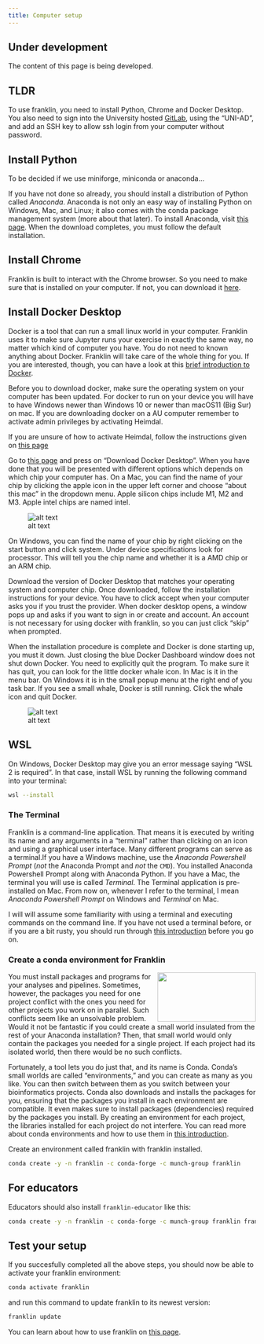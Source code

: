 ```yaml
---
title: Computer setup
---
```


::: {.callout-caution }  
## Under development  
The content of this page is being developed.  
:::

::: callout-note

## TLDR

To use franklin, you need to install Python, Chrome and Docker Desktop. You also need to sign into the University hosted [GitLab](https://gitlab.au.dk), using the "UNI-AD", and add an SSH key to allow ssh login from your computer without password.

:::

## Install Python

::: callout-warning

To be decided if we use miniforge, miniconda or anaconda...

:::

If you have not done so already, you should install a distribution of Python called *Anaconda*. Anaconda is not only an easy way of installing Python on Windows, Mac, and Linux; it also comes with the conda package management system (more about that later). To install Anaconda, visit  [this page](https://www.anaconda.com/download). When the download completes, you must follow the default installation.

## Install Chrome

Franklin is built to interact with the Chrome browser. So you need to make sure that is installed on your computer. If not, you can download it [here](https://www.google.com/intl/en_uk/chrome/).

## Install Docker Desktop

Docker is a tool that can run a small linux world in your computer. Franklin uses it to make sure Jupyter runs your exercise in exactly the same way, no matter which kind of computer you have. You do not need to known anything about Docker. Franklin will take care of the whole thing for you. If you are interested, though, you can have a look at this [brief introduction to Docker](docker.html).

Before you to download docker, make sure the operating system on your computer has been updated. For docker to run on your device you will have to have Windows newer than Windows 10 or newer than macOS11 (Big Sur) on mac. If you are downloading docker on a AU computer remember to activate admin privileges by activating Heimdal. 

If you are unsure of how to activate Heimdal, follow the instructions given on [this page](https://medarbejdere.au.dk/administration/it/vejledninger/sikkerhed/aktiver-administratorrettigheder-paa-medarbejdercomputer-heimdal)

Go to [this page](https://www.docker.com/products/docker-desktop/) and press on "Download Docker Desktop". When you have done that you will be presented with different options which depends on which chip your computer has. On a Mac, you can find the name of your chip by clicking the apple icon in the upper left corner and choose "about this mac" in the dropdown menu. Apple silicon chips include M1, M2 and M3. Apple intel chips are named intel.

![alt text](<images/Skærmbillede 2025-06-03 kl. 13.28.40.png>)

On Windows, you can find the name of your chip by right clicking on the start button and click system. Under device specifications look for processor. This will tell you the chip name and whether it is a AMD chip or an ARM chip.

Download the version of Docker Desktop that matches your operating system and computer chip. Once downloaded, follow the installation instructions for your device. You have to click accept when your computer asks you if you trust the provider. When docker desktop opens, a window pops up and asks if you want to sign in or create and account. An account is not necessary for using docker with franklin, so you can just click "skip" when prompted. 

When the installation procedure is complete and Docker is done starting up, you must it down. Just closing the blue Docker Dashboard window does not shut down Docker. You need to explicitly quit the program. To make sure it has quit, you can look for the little docker whale icon. In Mac is it in the menu bar. On Windows it is in the small popup menu at the right end of you task bar. If you see a small whale, Docker is still running. Click the whale icon and quit Docker.

![alt text](<images/Skærmbillede 2025-06-03 kl. 14.27.12.png>)

::: callout-tip

## WSL

On Windows, Docker Desktop may give you an error message saying "WSL 2 is required". In that case, install WSL by running the following command into your terminal:

```.bash
wsl --install
```

:::


### The Terminal

Franklin is a command-line application. That means it is executed by writing its name and any arguments in a "terminal" rather than clicking on an icon and using a graphical user interface. Many different programs can serve as a terminal.If you have a Windows machine, use the *Anaconda Powershell Prompt* (*not* the Anaconda Prompt and *not* the `CMD`). You installed Anaconda Powershell Prompt along with Anaconda Python. If you have a Mac, the terminal you will use is called *Terminal*. The Terminal application is pre-installed on Mac. From now on, whenever I refer to the terminal, I mean *Anaconda Powershell Prompt* on Windows and *Terminal* on Mac. 

I will will assume some familiarity with using a terminal and executing commands on the command line. If you have not used a terminal before, or if you are a bit rusty, you should run through [this introduction](terminal.html) before you go on.


### Create a conda environment for Franklin

<img src="https://docs.conda.io/en/latest/_images/conda_logo.svg" align="right" width="200" height="100" />

You must install packages and programs for your analyses and pipelines. Sometimes, however, the packages you need for one project conflict with the ones you need for other projects you work on in parallel. Such conflicts seem like an unsolvable problem. Would it not be fantastic if you could create a small world insulated from the rest of your Anaconda installation? Then, that small world would only contain the packages you needed for a single project. If each project had its isolated world, then there would be no such conflicts. 

Fortunately, a tool lets you do just that, and its name is Conda. Conda's small worlds are called "environments," and you can create as many as you like. You can then switch between them as you switch between your bioinformatics projects. Conda also downloads and installs the packages for you, ensuring that the packages you install in each environment are compatible. It even makes sure to install packages (dependencies) required by the packages you install. By creating an environment for each project, the libraries installed for each project do not interfere. You can read more about conda environments and how to use them in [this introduction](conda.html).

Create an environment called franklin with franklin installed.

```.bash
conda create -y -n franklin -c conda-forge -c munch-group franklin
```

::: callout-important

## For educators

Educators should also install `franklin-educator` like this:

```.bash
conda create -y -n franklin -c conda-forge -c munch-group franklin franklin-educator
```

:::

## Test your setup

If you succesfully completed all the above steps, you should now be able to activate your franklin environment:

```.bash
conda activate franklin
```

and run this command to update franklin to its newest version:

```.bash
franklin update
```

You can learn about how to use franklin on [this page](commands_core.html).